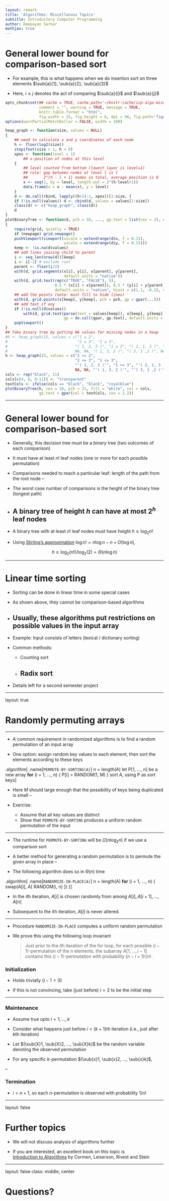 ```yaml
---
layout: remark
title: 'Algorithms: Miscellanous Topics'
subtitle: Introductory Computer Programming
author: Deepayan Sarkar
mathjax: true
---
```




# General lower bound for comparison-based sort

<div>
$$
\newcommand{\sub}[2]{ {#1}_{#2} }
\newcommand{\sumlimits}[2]{ \sum\limits_{#1}^{#2} }
$$
</div>

* For example, this is what happens when we do insertion sort on three
  elements $\sub{a}{1}, \sub{a}{2}, \sub{a}{3}$

* Here, $i \leq j$ denotes the act of comparing $\sub{a}{i}$ and $\sub{a}{j}$

```r
opts_chunk$set(## cache = TRUE, cache.path='~/knitr-cache/icp-algo-misc-1/', autodep = TRUE,
               comment = "", warning = TRUE, message = TRUE,
               knitr.table.format = "html",
               fig.width = 15, fig.height = 6, dpi = 96, fig.path='figures/algo-misc-1-')
options(warnPartialMatchDollar = FALSE, width = 100)
```


```r
heap_graph <- function(size, values = NULL)
{
	## need to calculate x and y coordinates of each node
	h <- floor(log2(size))
	stopifnot(size > 1, h > 0)
	xpos <- function(level = 1)
		## x-position of nodes at this level
	{
		## level counted from bottom (lowest layer is level=1)
		## rule: gap between nodes at level l is l
		##       2^(h - l + 1) nodes in total, average position is 0
		x <- seq(1, by = level, length.out = 2^(h-level+1))
		data.frame(x = x - mean(x), y = level)
	}
	d <- do.call(rbind, lapply((h+1):1, xpos))[1:size, ]
	if (!is.null(values)) d <- cbind(d, values = values[1:size])
    class(d) <- c("heap_graph", class(d))
	d
}
plotBinaryTree <- function(d, pch = 16, ..., gp.text = list(cex = 2), newpage = TRUE)
{
	require(grid, quietly = TRUE)
	if (newpage) grid.newpage()
	pushViewport(viewport(xscale = extendrange(d$x, f = 0.15),
	                      yscale = extendrange(d$y, f = 0.15)))
	keep <- !is.na(d$values)
	## add lines joining child to parent
	i <- seq_len(nrow(d))[keep]
	i <- i[-1] # exclude root
	parent <- floor(i/2)
	with(d, grid.segments(x[i], y[i], x[parent], y[parent], 
	                      default.units = "native"))
	with(d, grid.text(rep(c("TRUE", "FALSE"), 5),
                      0.5 * (x[i] + x[parent]), 0.5 * (y[i] + y[parent]), 
	                  default.units = "native", hjust = c(1.1, -0.1), vjust = -0.1))
	## add the points (note: must fill to hide lines)
    with(d, grid.points(x[keep], y[keep], pch = pch, gp = gpar(...)))
	## add text if any
	if (!is.null(d$values)) 
	    with(d, grid.text(parse(text = values[keep]), x[keep], y[keep], 
		                  gp = do.call(gpar, gp.text), default.units = "native"))
	popViewport()
}
## fake binary tree by putting NA values for missing nodes in a heap
#h <- heap_graph(15, values = c("1 ≤ 2", 
#                               "2 ≤ 3", "1 ≤ 3",
#							   "( 1, 2, 3 )", "1 ≤ 3", "( 2, 1, 3 )", "2 ≤ 3", 
#							   NA, NA, "( 1, 3, 2 )", "( 3, 1 ,2 )", NA, NA, "( 2, 3, 1)", "( 3, 2, 1 )"))
h <- heap_graph(15, values = c("1 <= 2", 
                               "2 <= 3", "1 <= 3",
							   "'( 1, 2, 3 )'", "1 <= 3", "'( 2, 1, 3 )'", "2 <= 3", 
							   NA, NA, "'( 1, 3, 2 )'", "'( 3, 1 ,2 )'", NA, NA, "'( 2, 3, 1)'", "'( 3, 2, 1 )'"))
cols <- rep("black", 11)
cols[c(4, 6, 8:11)] <- "transparent"
textCols <- ifelse(cols == "black", "black", "royalblue")
plotBinaryTree(h, cex = 10, pch = 21, fill = "white", col = cols, 
               gp.text = gpar(col = textCols, cex = 2.2))
```



---

# General lower bound for comparison-based sort

* Generally, this decision tree must be a _binary_ tree (two outcomes
  of each comparison)

* It must have at least $n!$ leaf nodes (one or more for each possible permutation)

* Comparisons needed to reach a particular leaf: length of the path
  from the root node
--

* The worst case number of comparisons is the height of the binary
  tree (longest path)

* A binary tree of height $h$ can have at most $2^h$ leaf nodes
--

* A binary tree with at least $n!$ leaf nodes must have height $h \geq \log_2 n!$

* Using [Stirling's
  approximation](https://en.wikipedia.org/wiki/Stirling%27s_approximation)
  $\log n! = n \log n - n + O(\log n)$,

$$
h \geq \log_2(n!) / \log_2(2) = \Theta(n \log n)
$$ 


---

# Linear time sorting

* Sorting can be done in linear time in some special cases

* As shown above, they cannot be comparison-based algorithms

* Usually, these algorithms put restrictions on possible values in the input array
---

* Example: Input consists of letters (lexical / dictionary sorting)

* Common methods:

	* Counting sort
	
	* Radix sort
--

* Details left for a second semester project


---

layout: true

# Randomly permuting arrays

---

* A common requirement in randomized algorithms is to find a random
  permutation of an input array

* One option: assign random key values to each element, then sort the
  elements according to these keys
  
.algorithm[
.name[`PERMUTE-BY-SORTING(A)`]
n = length(A)
let P[1, ..., n] be a new array
__for__ (i = 1, ..., n) {
    P[i] = RANDOM(1, M)
}
sort A, using P as sort keys
]

* Here $M$ should large enough that the possibility of keys being
  duplicated is small
--

* Exercise: 

	- Assume that all key values are distinct 
	- Show that `PERMUTE-BY-SORTING` produces a uniform random permutation of the input


---

* The runtime for `PERMUTE-BY-SORTING` will be $\Omega(n \log_2 n)$ if we
  use a comparison sort

* A better method for generating a random permutation is to permute the
  given array in place
--
  
* The following algorithm does so in $\Theta(n)$ time

.algorithm[
.name[`RANDOMIZE-IN-PLACE(A)`]
n = length(A)
__for__ (i = 1, ..., n) {
    swap(A[i], A[ RANDOM(i, n) ])
}
]

* In the $i$th iteration, $A[i]$ is chosen randomly from among $A[i],
  A[i+1], ..., A[n]$

* Subsequent to the ith iteration, $A[i]$ is never altered.

---

* Procedure `RANDOMIZE-IN-PLACE` computes a uniform random permutation

* We prove this using the following loop invariant

	> Just prior to the $i$th iteration of the for loop, for each
	> possible $(i-1)$-permutation of the $n$ elements, the subarray
	> $A[1,...,i-1]$ contains this $(i-1)$-permutation with
	> probability $(n-i+1)! / n!$.


### Initialization

* Holds trivially ($i-1=0$)

* If this is not convincing, take (just before) $i=2$ to be the
  initial step


---

### Maintenance 

* Assume true upto $i=1,...,k$

* Consider what happens just before $i=(k+1)$th iteration (i.e., just after $k$th iteration)

* Let $(\sub{X}1, \sub{X}2, ..., \sub{X}k)$ be the random variable denoting the observed
permutation

*  For any specific $k$-permutation $(\sub{x}1, \sub{x}2, ..., \sub{x}k)$,

<div>
\begin{eqnarray*}
  P(\sub{X}1 = \sub{x}1, \sub{X}2 = \sub{x}2, ..., \sub{X}k = \sub{x}k) 
  &=& P(\sub{X}k = \sub{x}k | \sub{X}1 = \sub{x}1, \sub{X}2 = \sub{x}2, ..., \sub{X}{k-1} = \sub{x}{k-1}) \\
  & & \times  P(\sub{X}1 = \sub{x}1, \sub{X}2 = \sub{x}2, ..., \sub{X}{k-1} = \sub{x}{k-1}) \\
  &=& \frac{1}{n-k+1} \times \frac{(n-k+1)!}{n!} = \frac{(n-k)!}{n!}
\end{eqnarray*}
</div>
--

### Termination

* $i=n+1$, so each $n$-permutation is observed with probability $1/n!$


---

layout: false

# Further topics

* We will not discuss analysis of algorithms further

* If you are interested, an excellent book on this topic is\
  <a
  href="https://www.amazon.in/Introduction-Algorithms-Eastern-Economy-Thomas/dp/8120340078/"
  >Introduction to Algorithms</a> by Cormen, Leiserson, Rivest and Stein



---

layout: false
class: middle, center

# Questions?

